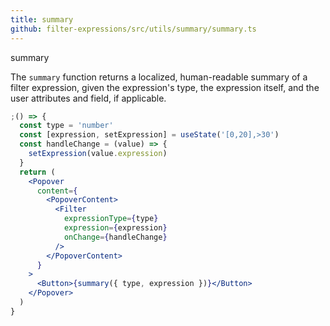 ```yaml
---
title: summary
github: filter-expressions/src/utils/summary/summary.ts
---
```


<ImportMessage packageName="filter-components">summary</ImportMessage>

The `summary` function returns a localized, human-readable summary of a
filter expression, given the expression's type, the expression itself,
and the user attributes and field, if applicable.

```jsx
;() => {
  const type = 'number'
  const [expression, setExpression] = useState('[0,20],>30')
  const handleChange = (value) => {
    setExpression(value.expression)
  }
  return (
    <Popover
      content={
        <PopoverContent>
          <Filter
            expressionType={type}
            expression={expression}
            onChange={handleChange}
          />
        </PopoverContent>
      }
    >
      <Button>{summary({ type, expression })}</Button>
    </Popover>
  )
}
```
